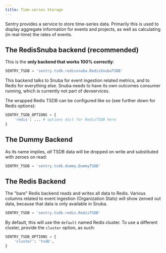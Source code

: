```yaml
---
title: Time-series Storage
---
```


Sentry provides a service to store time-series data. Primarily this is used to display aggregate information for events and projects, as well as calculating (in real-time) the rates of events.

## The RedisSnuba backend (recommended)

This is the **only backend that works 100% correctly**:

```python
SENTRY_TSDB = 'sentry.tsdb.redissnuba.RedisSnubaTSDB'
```

This backend talks to Snuba for event ingestion related metrics, and to Redis for everything else. Snuba needs to have its own outcomes consumer running, which is currently not part of devservices.

The wrapped Redis TSDB can be configured like so (see further down for Redis options):

```python
SENTRY_TSDB_OPTIONS = {
    'redis': ... # options dict for RedisTSDB here
}
```

## The Dummy Backend

As its name implies, _all_ TSDB data will be dropped on write and substituted with zeroes on read:

```python
SENTRY_TSDB = 'sentry.tsdb.dummy.DummyTSDB'
```

## The Redis Backend

The "bare" Redis backend reads and writes all data to Redis. Various columns related to event ingestion (Organization Stats) will show zeroed out data, because that data is only available in Snuba.

```python
SENTRY_TSDB = 'sentry.tsdb.redis.RedisTSDB'
```

By default, this will use the `default` named Redis cluster. To use a different cluster, provide the `cluster` option, as such:

```python
SENTRY_TSDB_OPTIONS = {
    'cluster': 'tsdb',
}
```
